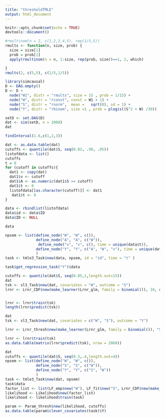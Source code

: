 ```yaml
---
title: "thresholdTMLE"
output: html_document
---
```


```r
knitr::opts_chunk$set(echo = TRUE)
devtools::document()
```


```r

#rmultinom(n = 2, c(1,2,3,4,5), rep(1/5,5))
rmults <- function(n, size, prob) {
  size = size[1]
  prob = prob[1]
  apply(rmultinom(n = n, 1:size, rep(prob, size))==1, 2, which)

}
rmults(2, c(5,5), c(1/5,1/5))
```

```r


library(simcausal)
D <- DAG.empty()
D <- D +
  node("W1", distr = "rmults", size = 15 , prob = 1/15) +
  node("W", distr = "rconst", const = W1 + 1) +
  node("S", distr = "rnorm",  mean =   sqrt(8), sd = 1) +
  node("Y", distr = "rbinom", size =1 , prob = plogis((S^2 + W) /30))

setD <- set.DAG(D)
dat <- sim(setD, n = 2000)
dat

```

```r
findInterval(1.6,c(1,2,3))

```



```r
dat <- as.data.table(dat)
cutoffs <- quantile(dat$S, seq(0.02, .98, .05))
listofdata <- list()
cutoffs
t = 0
for (cutoff in cutoffs){
  dat1 <- copy(dat)
  dat1$v <- cutoff
  dat1$A <- as.numeric(dat1$S >= cutoff)
  dat1$t <- 0
  listofdata[[as.character(cutoff)]] <- dat1
   dat1$t <- 0
}

data <- rbindlist(listofdata)
data$id <- data$ID
data$ID <- NULL
```

```r

data
```

```r

npsem <- list(define_node("W", "W", c()),
              define_node("A", "A", c("W")),
               define_node("v", "v", c(), time = unique(data$t)),
              define_node("Y", "Y", c("A", "W", "v"), time = unique(data$t))
              )
task <- tmle3_Task$new(data, npsem, id = "id", time = "t" )
```


```r
task$get_regression_task("Y")$data
```


```r
cutoffs <- quantile(dat$S, seq(0.05,1,length.out=15))
dat
tsk <- sl3_Task$new(dat, covariates = "W", outcome = "S")
lrnr <- Lrnr_CDF$new(make_learner(Lrnr_glm, family = binomial()), 10, cutoffs)


lrnr <- lrnr$train(tsk)
length(lrnr$predict(tsk))
```


```r
dat
tsk <- sl3_Task$new(dat, covariates = c("W", "S"), outcome = "Y")

lrnr <- Lrnr_thresh$new(make_learner(Lrnr_glm, family = binomial()), "S", cutoffs =cutoffs )

lrnr <- lrnr$train(tsk)
as.data.table(matrix(lrnr$predict(tsk), nrow = 2000))
```

```r
dat
cutoffs <- quantile(dat$S, seq(0.3,.4,length.out=4))
npsem <- list(define_node("W", "W", c()),
              define_node("S", "S", c("W")),
              define_node("Y", "Y", c("S", "W"))
              )
task <- tmle3_Task$new(dat, npsem)
task$data
factor_list <- list(LF_emp$new("W"), LF_fit$new("S", Lrnr_CDF$new(make_learner(Lrnr_glm, family = binomial()), 10, cutoffs), type = "mean"), LF_fit$new("Y", Lrnr_thresh$new(make_learner(Lrnr_glm, family = binomial()), "S", cutoffs =cutoffs ), type = "mean"))
likelihood <- Likelihood$new(factor_list)
likelihood <- likelihood$train(task)
```

```r
param <- Param_thresh$new(likelihood, cutoffs)
as.data.table(param$clever_covariates(task)$Y)
```




